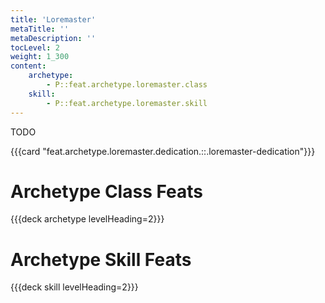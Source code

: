 ```yaml
---
title: 'Loremaster'
metaTitle: ''
metaDescription: ''
tocLevel: 2
weight: 1_300
content:
    archetype:
        - P::feat.archetype.loremaster.class
    skill:
        - P::feat.archetype.loremaster.skill
---
```


TODO

{{{card "feat.archetype.loremaster.dedication.::.loremaster-dedication"}}}

# Archetype Class Feats

{{{deck archetype levelHeading=2}}}

# Archetype Skill Feats

{{{deck skill levelHeading=2}}}